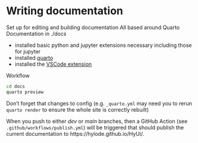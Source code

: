 # Writing documentation

Set up for editing and building documentation
All based around Quarto
Documentation in ./docs

- installed basic python and jupyter extensions necessary including those for jupyter
- installed [quarto](https://quarto.org/docs/get-started/)
- installed the [VSCode extension](https://quarto.org/docs/get-started/hello/vscode.html)

Workflow

```sh
cd docs
quarto preview
```

Don't forget that changes to config (e.g. `_quarto.yml` may need you to rerun `quarto render` to ensure the whole site is correctly rebuilt)

When you push to either *dev* or *main* branches, then a GitHub Action (see `.github/workflows/publish.yml`) will be triggered that should publish the current documentation to https://hylode.github.io/HyUi/.
